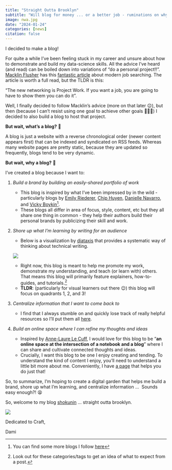 ```yaml
---
title: "Straight Outta Brooklyn"
subtitle: "Will blog for money ... or a better job - ruminations on why this exists"
image: nwa.jpg
date: "2024-01-24"
categories: [news]
citation: false
---
```


I decided to make a blog!

For quite a while I’ve been feeling stuck in my career and unsure about how to demonstrate and build my data-science skills. All the advice I’ve heard (and read) can be boiled down into variations of “do a personal project!!”. [Macklin Flusher](https://medium.com/@macklinfluehr) has this [fantastic article](https://medium.com/@macklinfluehr/the-modern-job-search-hasnt-gotten-harder-47148b6bd479) about modern job searching. The article is worth a full read, but the TLDR is this:

::: {.callout-note appearance="minimal" icon="false"}
“The new networking is Project Work. If you want a job, you are going to have to show them you can do it”.
:::

Well, I finally decided to follow Macklin’s advice (more on that later 😉), but then (because I can’t resist using one goal to achieve other goals 🤦🏾‍♂️) I decided to also build a blog to host that project. 

**But wait, what’s a blog?** 🤔

A blog is just a website with a reverse chronological order (newer content appears first) that can be indexed and syndicated on RSS feeds. Whereas many website pages are pretty static, because they are updated so frequently, blogs tend to be very dynamic.

**But wait, why a blog?** 🧐

I've created a blog because I want to:

1.  *Build a brand by building an easily-shared portfolio of work*

    -   This blog is inspired by what I’ve been impressed by in the wild - particularly blogs by [Emily Riederer](https://emilyriederer.netlify.app), [Chip Huyen](https://huyenchip.com), [Danielle Navarro](https://djnavarro.net), and [Vicky Boykin](https://vickiboykis.com)[^1].
    -   These blogs all differ in area of focus, style, content, etc but they all share one thing in common - they help their authors build their personal brands by publicizing their skill and work.

2.  *Shore up what I’m learning by writing for an audience*

    -   Below is a visualization by [diataxis](https://diataxis.fr/#) that provides a systematic way of thinking about technical writing.

    ![](diataxis.png)

    -   Right now, this blog is meant to help me promote my work, demonstrate my understanding, and teach (or learn with) others. That means this blog will primarily feature explainers, how-to-guides, and tutorials.[^2]
    -   **TLDR**: (particularly for visual learners out there 😉) this blog will focus on quadrants 1, 2, and 3! 

3.  *Centralize information that I want to come back to*

    -   I find that I always stumble on and quickly lose track of really helpful resources so I’ll put them all [here](../../lists.qmd).

4.  *Build an online space where I can refine my thoughts and ideas*

    -   Inspired by [Anne-Laure Le Cuff](https://nesslabs.com/digital-garden-set-up), I would love for this blog to be “**an online space at the intersection of a notebook and a blog**” where I can share and cultivate connected thoughts and ideas.
    -   Crucially, I want this blog to be one I enjoy creating and tending. To understand the kind of content I enjoy, you’ll need to understand a little bit more about me. Conveniently, I have [a page](../../about.qmd) that helps you do just that!

[^1]: You can find some more blogs I follow [here](../../lists/blogs/index.qmd)

[^2]: Look out for these categories/tags to get an idea of what to expect from a post.

So, to summarize, I’m hoping to create a digital garden that helps me build a brand, shore up what I’m learning, and centralize information …  Sounds easy enough?! 😫

So, welcome to my blog [shokunin](../../index.qmd) ... straight outta brooklyn.

![](nwa.jpg)

Dedicated to Craft,

Dami
